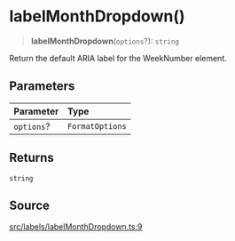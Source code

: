 # labelMonthDropdown()

<a id="undefined" name="undefined"></a>

> **labelMonthDropdown**(`options`?): `string`

Return the default ARIA label for the WeekNumber element.

## Parameters

| Parameter | Type |
| :------ | :------ |
| `options`? | `FormatOptions` |

## Returns

`string`

## Source

[src/labels/labelMonthDropdown.ts:9](https://github.com/gpbl/react-day-picker/blob/next/src/labels/labelMonthDropdown.ts#L9)
